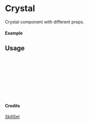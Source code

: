 
<Meta of={Crystal} title="SkillSet/Crystal" />

# Crystal

Crystal component with different props.

#### Example

<Canvas of={Crystal.Primary} />

## Usage

```ts
import { Crystal } from "yadl-ui";

const Example = () => {
  return (
      <Crystal />
  );
};

export default Example;
```

#### Credits
[SkillSet](https://skillicons.dev)
